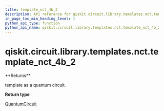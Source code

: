```yaml
---
title: template_nct_4b_2
description: API reference for qiskit.circuit.library.templates.nct.template_nct_4b_2
in_page_toc_min_heading_level: 1
python_api_type: function
python_api_name: qiskit.circuit.library.templates.nct.template_nct_4b_2
---
```


# qiskit.circuit.library.templates.nct.template\_nct\_4b\_2

<Function id="qiskit.circuit.library.templates.nct.template_nct_4b_2" isDedicatedPage={true} github="https://github.com/qiskit/qiskit/tree/stable/0.23/qiskit/circuit/library/templates/nct/template_nct_4b_2.py" signature="template_nct_4b_2()">
  **Returns**

  template as a quantum circuit.

  **Return type**

  [QuantumCircuit](qiskit.circuit.QuantumCircuit "qiskit.circuit.QuantumCircuit")
</Function>

